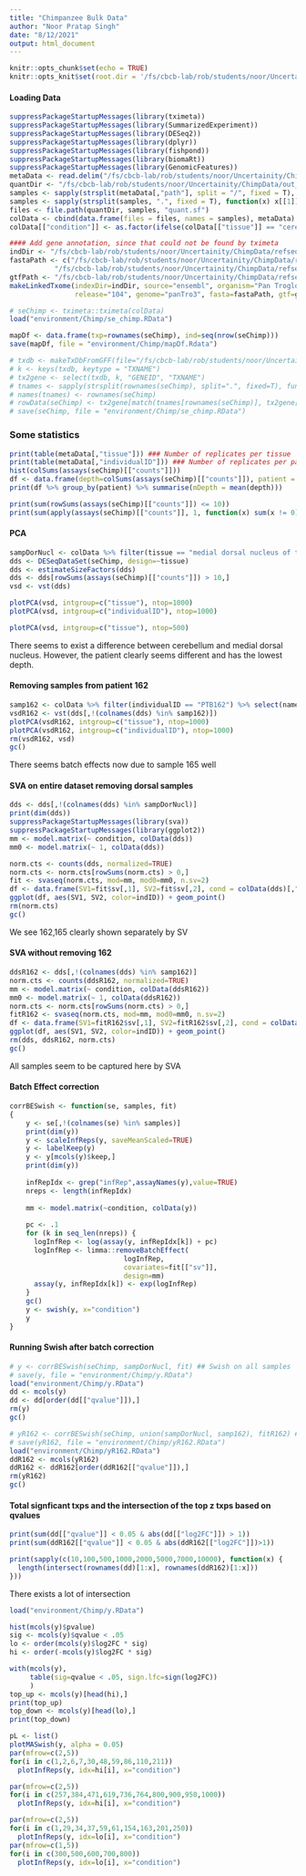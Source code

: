```yaml
---
title: "Chimpanzee Bulk Data"
author: "Noor Pratap Singh"
date: "8/12/2021"
output: html_document
---
```


```r
knitr::opts_chunk$set(echo = TRUE)
knitr::opts_knit$set(root.dir = '/fs/cbcb-lab/rob/students/noor/Uncertainity/treeTerminusScripts')
```

#### Loading Data
```r
suppressPackageStartupMessages(library(tximeta))
suppressPackageStartupMessages(library(SummarizedExperiment))
suppressPackageStartupMessages(library(DESeq2))
suppressPackageStartupMessages(library(dplyr))
suppressPackageStartupMessages(library(fishpond))
suppressPackageStartupMessages(library(biomaRt))
suppressPackageStartupMessages(library(GenomicFeatures))
metaData <- read.delim("/fs/cbcb-lab/rob/students/noor/Uncertainity/ChimpData/SYNAPSE_METADATA_MANIFEST.tsv")
quantDir <- "/fs/cbcb-lab/rob/students/noor/Uncertainity/ChimpData/out_sal"
samples <- sapply(strsplit(metaData[,"path"], split = "/", fixed = T), function(x) x[[length(x)]])
samples <- sapply(strsplit(samples, ".", fixed = T), function(x) x[[1]])
files <- file.path(quantDir, samples, "quant.sf")
colData <- cbind(data.frame(files = files, names = samples), metaData)
colData[["condition"]] <- as.factor(ifelse(colData[["tissue"]] == "cerebellum", "Cere", "Rest"))

#### Add gene annotation, since that could not be found by tximeta
indDir <- "/fs/cbcb-lab/rob/students/noor/Uncertainity/ChimpData/refseq_ind/sal_ind/"
fastaPath <- c("/fs/cbcb-lab/rob/students/noor/Uncertainity/ChimpData/refseq_ind/Pan_troglodytes.Pan_tro_3.0.cdna.all.fa.gz",
           "/fs/cbcb-lab/rob/students/noor/Uncertainity/ChimpData/refseq_ind/Pan_troglodytes.Pan_tro_3.0.ncrna.fa.gz")
gtfPath <- "/fs/cbcb-lab/rob/students/noor/Uncertainity/ChimpData/refseq_ind/Pan_troglodytes.Pan_tro_3.0.104.gtf.gz"
makeLinkedTxome(indexDir=indDir, source="ensembl", organism="Pan Troglodytes",
                release="104", genome="panTro3", fasta=fastaPath, gtf=gtfPath, write=T)

# seChimp <- tximeta::tximeta(colData)
load("environment/Chimp/se_chimp.RData")

mapDf <- data.frame(txp=rownames(seChimp), ind=seq(nrow(seChimp)))
save(mapDf, file = "environment/Chimp/mapDf.Rdata")

# txdb <- makeTxDbFromGFF(file="/fs/cbcb-lab/rob/students/noor/Uncertainity/ChimpData/refseq_ind/Pan_troglodytes.Pan_tro_3.0.104.gtf.gz")
# k <- keys(txdb, keytype = "TXNAME")
# tx2gene <- select(txdb, k, "GENEID", "TXNAME")
# tnames <- sapply(strsplit(rownames(seChimp), split=".", fixed=T), function(x) x[1])
# names(tnames) <- rownames(seChimp)
# rowData(seChimp) <- tx2gene[match(tnames[rownames(seChimp)], tx2gene[,"TXNAME"]),]
# save(seChimp, file = "environment/Chimp/se_chimp.RData")
```

### Some statistics
```r
print(table(metaData[,"tissue"])) ### Number of replicates per tissue
print(table(metaData[,"individualID"])) ### Number of replicates per patient
hist(colSums(assays(seChimp)[["counts"]]))
df <- data.frame(depth=colSums(assays(seChimp)[["counts"]]), patient = metaData[,"individualID"])
print(df %>% group_by(patient) %>% summarise(mDepth = mean(depth)))

print(sum(rowSums(assays(seChimp)[["counts"]]) <= 10))
print(sum(apply(assays(seChimp)[["counts"]], 1, function(x) sum(x != 0) == 4)))
```


#### PCA
```r
sampDorNucl <- colData %>% filter(tissue == "medial dorsal nucleus of thalamus") %>% dplyr::select(names) %>% unlist
dds <- DESeqDataSet(seChimp, design=~tissue)
dds <- estimateSizeFactors(dds)
dds <- dds[rowSums(assays(seChimp)[["counts"]]) > 10,]
vsd <- vst(dds)

plotPCA(vsd, intgroup=c("tissue"), ntop=1000)
plotPCA(vsd, intgroup=c("individualID"), ntop=1000)

plotPCA(vsd, intgroup=c("tissue"), ntop=500)
```
There seems to exist a difference between cerebellum and medial dorsal nucleus. However, the patient clearly seems different and has the lowest depth.

#### Removing samples from patient 162
```r
samp162 <- colData %>% filter(individualID == "PTB162") %>% select(names) %>% unlist
vsdR162 <- vst(dds[,!(colnames(dds) %in% samp162)])
plotPCA(vsdR162, intgroup=c("tissue"), ntop=1000)
plotPCA(vsdR162, intgroup=c("individualID"), ntop=1000)
rm(vsdR162, vsd)
gc()
```
There seems batch effects now due to sample 165 well

<!-- #### Removing samples from medial prefrontal cortex and 162 -->
<!-- ```{r} -->

<!-- vsdRDorNucl <- vst(dds[,!(colnames(dds) %in% sampDorNucl)]) -->
<!-- plotPCA(vsdRDorNucl, intgroup=c("tissue"), ntop=1000) -->
<!-- plotPCA(vsdRDorNucl, intgroup=c("individualID"), ntop=1000) -->
<!-- rm(vsdRDorNucl, vsdR162, vsd) -->
<!-- gc() -->
<!-- ``` -->
<!-- Now we see sample 165 as separated  -->

#### SVA on entire dataset removing dorsal samples
```r
dds <- dds[,!(colnames(dds) %in% sampDorNucl)]
print(dim(dds))
suppressPackageStartupMessages(library(sva))
suppressPackageStartupMessages(library(ggplot2))
mm <- model.matrix(~ condition, colData(dds))
mm0 <- model.matrix(~ 1, colData(dds))

norm.cts <- counts(dds, normalized=TRUE)
norm.cts <- norm.cts[rowSums(norm.cts) > 0,]
fit <- svaseq(norm.cts, mod=mm, mod0=mm0, n.sv=2)
df <- data.frame(SV1=fit$sv[,1], SV2=fit$sv[,2], cond = colData(dds)[,"condition"], indID = colData(dds)[,"individualID"])
ggplot(df, aes(SV1, SV2, color=indID)) + geom_point()
rm(norm.cts)
gc()
```
We see 162,165 clearly shown separately by SV

#### SVA without removing 162
```r
ddsR162 <- dds[,!(colnames(dds) %in% samp162)]
norm.cts <- counts(ddsR162, normalized=TRUE)
mm <- model.matrix(~ condition, colData(ddsR162))
mm0 <- model.matrix(~ 1, colData(ddsR162))
norm.cts <- norm.cts[rowSums(norm.cts) > 0,]
fitR162 <- svaseq(norm.cts, mod=mm, mod0=mm0, n.sv=2)
df <- data.frame(SV1=fitR162$sv[,1], SV2=fitR162$sv[,2], cond = colData(ddsR162)[,"condition"], indID = colData(ddsR162)[,"individualID"])
ggplot(df, aes(SV1, SV2, color=indID)) + geom_point()
rm(dds, ddsR162, norm.cts)
gc()
```
All samples seem to be captured here by SVA

#### Batch Effect correction
```r
corrBESwish <- function(se, samples, fit)
{
    y <- se[,!(colnames(se) %in% samples)]
    print(dim(y))
    y <- scaleInfReps(y, saveMeanScaled=TRUE)
    y <- labelKeep(y)
    y <- y[mcols(y)$keep,]
    print(dim(y))
    
    infRepIdx <- grep("infRep",assayNames(y),value=TRUE)
    nreps <- length(infRepIdx)
    
    mm <- model.matrix(~condition, colData(y))
    
    pc <- .1
    for (k in seq_len(nreps)) {
      logInfRep <- log(assay(y, infRepIdx[k]) + pc)
      logInfRep <- limma::removeBatchEffect(
                            logInfRep,
                            covariates=fit[["sv"]],
                            design=mm)
      assay(y, infRepIdx[k]) <- exp(logInfRep)
    }
    gc()
    y <- swish(y, x="condition")
    y
}
```

#### Running Swish after batch correction
```r
# y <- corrBESwish(seChimp, sampDorNucl, fit) ## Swish on all samples
# save(y, file = "environment/Chimp/y.RData")
load("environment/Chimp/y.RData")
dd <- mcols(y)
dd <- dd[order(dd[["qvalue"]]),]
rm(y)
gc()

# yR162 <- corrBESwish(seChimp, union(sampDorNucl, samp162), fitR162) ## Swish by removing 162
# save(yR162, file = "environment/Chimp/yR162.RData")
load("environment/Chimp/yR162.RData")
ddR162 <- mcols(yR162)
ddR162 <- ddR162[order(ddR162[["qvalue"]]),]
rm(yR162)
gc()
```

#### Total signficant txps and the intersection of the top z txps based on qvalues
```r
print(sum(dd[["qvalue"]] < 0.05 & abs(dd[["log2FC"]]) > 1))
print(sum(ddR162[["qvalue"]] < 0.05 & abs(ddR162[["log2FC"]])>1))

print(sapply(c(10,100,500,1000,2000,5000,7000,10000), function(x) {
  length(intersect(rownames(dd)[1:x], rownames(ddR162)[1:x]))
}))
```
There exists a lot of intersection

```r
load("environment/Chimp/y.RData")

hist(mcols(y)$pvalue)
sig <- mcols(y)$qvalue < .05
lo <- order(mcols(y)$log2FC * sig)
hi <- order(-mcols(y)$log2FC * sig)

with(mcols(y),
     table(sig=qvalue < .05, sign.lfc=sign(log2FC))
     )
top_up <- mcols(y)[head(hi),]
print(top_up)
top_down <- mcols(y)[head(lo),]
print(top_down)

pL <- list()
plotMASwish(y, alpha = 0.05)
par(mfrow=c(2,5))
for(i in c(1,2,6,7,30,48,59,86,110,211))
  plotInfReps(y, idx=hi[i], x="condition")

par(mfrow=c(2,5))
for(i in c(257,384,471,619,736,764,800,900,950,1000))
  plotInfReps(y, idx=hi[i], x="condition")

par(mfrow=c(2,5))
for(i in c(1,29,34,37,59,61,154,163,201,250))
  plotInfReps(y, idx=lo[i], x="condition")
par(mfrow=c(1,5))
for(i in c(300,500,600,700,800))
  plotInfReps(y, idx=lo[i], x="condition")

```